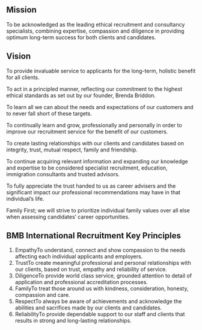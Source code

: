 <title>Mission and Vision</title>

## **Mission**

To be acknowledged as the leading ethical recruitment and consultancy specialists, combining expertise, compassion and diligence in providing optimum long-term success for both clients and candidates.

## **Vision**

To provide invaluable service to applicants for the long-term, holistic benefit for all clients.

To act in a principled manner, reflecting our commitment to the highest ethical standards as set out by our founder, Brenda Briddon.

To learn all we can about the needs and expectations of our customers and to never fall short of these targets.

To continually learn and grow, professionally and personally in order to improve our recruitment service for the benefit of our customers.

To create lasting relationships with our clients and candidates based on integrity, trust, mutual respect, family and friendship.

To continue acquiring relevant information and expanding our knowledge and expertise to be considered specialist recruitment, education, immigration consultants and trusted advisors.

To fully appreciate the trust handed to us as career advisers and the significant impact our professional recommendations may have in that individual’s life.

Family First; we will strive to prioritize individual family values over all else when assessing candidates’ career opportunities.

## **BMB International Recruitment Key Principles**

1. EmpathyTo understand, connect and show compassion to the needs affecting each individual applicants and employers.
2. TrustTo create meaningful professional and personal relationships with our clients, based on trust, empathy and reliability of service.
3. DiligenceTo provide world class service, grounded attention to detail of application and professional accreditation processes.
4. FamilyTo treat those around us with kindness, consideration, honesty, compassion and care.
5. RespectTo always be aware of achievements and acknowledge the abilities and sacrifices made by our clients and candidates.
6. ReliabilityTo provide dependable support to our staff and clients that results in strong and long-lasting relationships.
